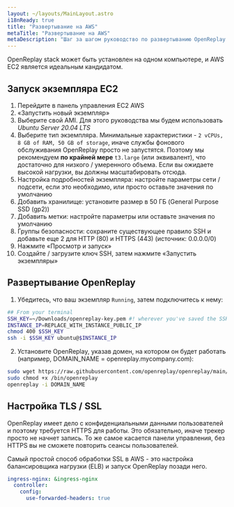 ```yaml
---
layout: ~/layouts/MainLayout.astro
i18nReady: true
title: "Развертывание на AWS"
metaTitle: "Развертывание на AWS"
metaDescription: "Шаг за шагом руководство по развертыванию OpenReplay на Amazon AWS."
---
```


<YoutubeVideo title="Смотрите, как развернуть OpenReplay в вашей инфраструктуре AWS"
  description="Если вы не любите читать, вы можете следовать этому видеоуроку, показывающему, как развернуть OpenReplay в AWS"
  videoURL="https://www.youtube.com/watch?v=0-02jJyL4_A"
  />

OpenReplay stack может быть установлен на одном компьютере, и AWS EC2 является идеальным кандидатом.

## Запуск экземпляра EC2

1. Перейдите в панель управления EC2 AWS
2. «Запустить новый экземпляр»
3. Выберите свой AMI. Для этого руководства мы будем использовать *Ubuntu Server 20.04 LTS*
4. Выберите тип экземпляра. Минимальные характеристики - `2 vCPUs, 8 GB of RAM, 50 GB of storage`, иначе службы фонового обслуживания OpenReplay просто не запустятся. Поэтому мы рекомендуем **по крайней мере** `t3.large` (или эквивалент), что достаточно для низкого / умеренного объема. Если вы ожидаете высокой нагрузки, вы должны масштабировать отсюда.
5. Настройка подробностей экземпляра: настройте параметры сети / подсети, если это необходимо, или просто оставьте значения по умолчанию
6. Добавить хранилище: установите размер в 50 ГБ (General Purpose SSD (gp2))
7. Добавить метки: настройте параметры или оставьте значения по умолчанию
8. Группы безопасности: сохраните существующее правило SSH и добавьте еще 2 для HTTP (80) и HTTPS (443) (источник: 0.0.0.0/0)
9. Нажмите «Просмотр и запуск»
10. Создайте / загрузите ключ SSH, затем нажмите «Запустить экземпляры»

## Развертывание OpenReplay

1. Убедитесь, что ваш экземпляр `Running`, затем подключитесь к нему:


```bash
## From your terminal
SSH_KEY=~/Downloads/openreplay-key.pem #! wherever you've saved the SSH key
INSTANCE_IP=REPLACE_WITH_INSTANCE_PUBLIC_IP
chmod 400 $SSH_KEY
ssh -i $SSH_KEY ubuntu@$INSTANCE_IP
```


2. Установите OpenReplay, указав домен, на котором он будет работать (например, DOMAIN_NAME = openreplay.mycompany.com):


```bash
sudo wget https://raw.githubusercontent.com/openreplay/openreplay/main/scripts/helmcharts/openreplay-cli -O /bin/openreplay 
sudo chmod +x /bin/openreplay
openreplay -i DOMAIN_NAME
```


## Настройка TLS / SSL

OpenReplay имеет дело с конфиденциальными данными пользователей и поэтому требуется HTTPS для работы. Это обязательно, иначе трекер просто не начнет запись. То же самое касается панели управления, без HTTPS вы не сможете повторить сеансы пользователей.

Самый простой способ обработки SSL в AWS - это настройка балансировщика нагрузки (ELB) и запуск OpenReplay позади него.
```yaml
ingress-nginx: &ingress-nginx
  controller:
    config:
      use-forwarded-headers: true
```
